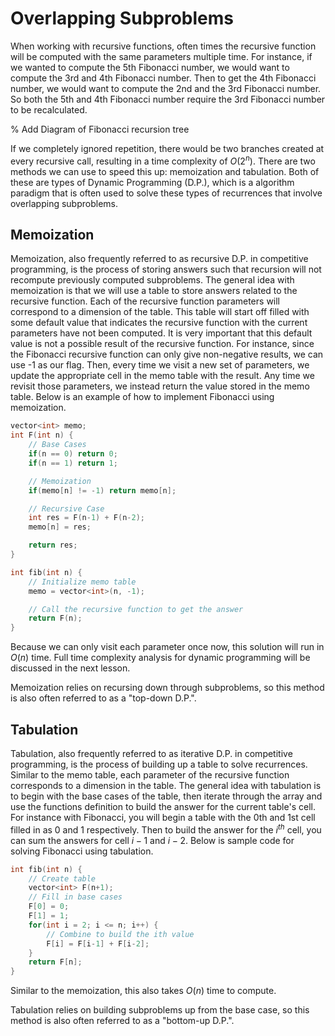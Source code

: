 # Overlapping Subproblems

When working with recursive functions, often times the recursive function will be computed with the same parameters multiple time. For instance, if we wanted to compute the 5th Fibonacci number, we would want to compute the 3rd and 4th Fibonacci number. Then to get the 4th Fibonacci number, we would want to compute the 2nd and the 3rd Fibonacci number. So both the 5th and 4th Fibonacci number require the 3rd Fibonacci number to be recalculated.

% Add Diagram of Fibonacci recursion tree

If we completely ignored repetition, there would be two branches created at every recursive call, resulting in a time complexity of $O(2^n)$. There are two methods we can use to speed this up: memoization and tabulation. Both of these are types of Dynamic Programming (D.P.), which is a algorithm paradigm that is often used to solve these types of recurrences that involve overlapping subproblems.

## Memoization

Memoization, also frequently referred to as recursive D.P. in competitive programming, is the process of storing answers such that recursion will not recompute previously computed subproblems. The general idea with memoization is that we will use a table to store answers related to the recursive function. Each of the recursive function parameters will correspond to a dimension of the table. This table will start off filled with some default value that indicates the recursive function with the current parameters have not been computed. It is very important that this default value is not a possible result of the recursive function. For instance, since the Fibonacci recursive function can only give non-negative results, we can use -1 as our flag. Then, every time we visit a new set of parameters, we update the appropriate cell in the memo table with the result. Any time we revisit those parameters, we instead return the value stored in the memo table. Below is an example of how to implement Fibonacci using memoization.

```c++
vector<int> memo;
int F(int n) {
    // Base Cases
    if(n == 0) return 0;
    if(n == 1) return 1;

    // Memoization
    if(memo[n] != -1) return memo[n];

    // Recursive Case
    int res = F(n-1) + F(n-2);
    memo[n] = res;

    return res;
}

int fib(int n) {
    // Initialize memo table
    memo = vector<int>(n, -1);

    // Call the recursive function to get the answer
    return F(n);
}
```

Because we can only visit each parameter once now, this solution will run in $O(n)$ time. Full time complexity analysis for dynamic programming will be discussed in the next lesson.

Memoization relies on recursing down through subproblems, so this method is also often referred to as a "top-down D.P.".

## Tabulation

Tabulation, also frequently referred to as iterative D.P. in competitive programming, is the process of building up a table to solve recurrences. Similar to the memo table, each parameter of the recursive function corresponds to a dimension in the table. The general idea with tabulation is to begin with the base cases of the table, then iterate through the array and use the functions definition to build the answer for the current table's cell. For instance with Fibonacci, you will begin a table with the 0th and 1st cell filled in as 0 and 1 respectively. Then to build the answer for the $i^{th}$ cell, you can sum the answers for cell $i-1$ and $i-2$. Below is sample code for solving Fibonacci using tabulation.

```c++
int fib(int n) {
    // Create table
    vector<int> F(n+1);
    // Fill in base cases
    F[0] = 0;
    F[1] = 1;
    for(int i = 2; i <= n; i++) {
        // Combine to build the ith value
        F[i] = F[i-1] + F[i-2];
    }
    return F[n];
}
```

Similar to the memoization, this also takes $O(n)$ time to compute.

Tabulation relies on building subproblems up from the base case, so this method is also often referred to as a "bottom-up D.P.".
